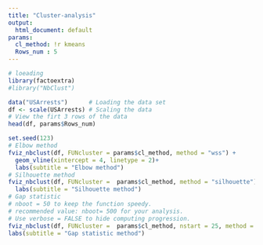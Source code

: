 ```yaml
---
title: "Cluster-analysis"
output:
  html_document: default
params:
  cl_method: !r kmeans
  Rows_num : 5
---
```



```r
# loeading
library(factoextra)
#library("NbClust")
```


```r
data("USArrests")      # Loading the data set
df <- scale(USArrests) # Scaling the data
# View the firt 3 rows of the data
head(df, params$Rows_num)
```


```r
set.seed(123)
# Elbow method
fviz_nbclust(df, FUNcluster = params$cl_method, method = "wss") +
  geom_vline(xintercept = 4, linetype = 2)+
  labs(subtitle = "Elbow method")
# Silhouette method
fviz_nbclust(df, FUNcluster =  params$cl_method, method = "silhouette")+
  labs(subtitle = "Silhouette method")
# Gap statistic
# nboot = 50 to keep the function speedy.
# recommended value: nboot= 500 for your analysis.
# Use verbose = FALSE to hide computing progression.
fviz_nbclust(df, FUNcluster =  params$cl_method, nstart = 25, method = "gap_stat", nboot = 200)+
labs(subtitle = "Gap statistic method")
```
